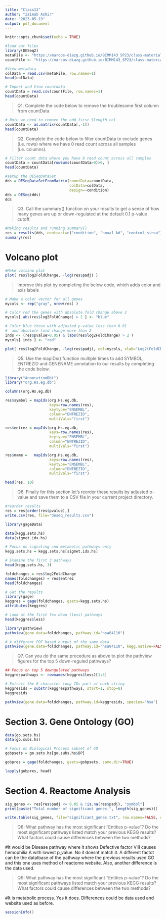 ```yaml
---
title: "Class13"
author: "Zainab Ashir"
date: "2023-05-19"
output: pdf_document
---
```


```r
knitr::opts_chunk$set(echo = TRUE)
```

```r
#load our files
library(DESeq2)
metaFile <- "https://marcos-diazg.github.io/BIMM143_SP23/class-material/class13/GSE37704_metadata.csv"
countFile <- "https://marcos-diazg.github.io/BIMM143_SP23/class-material/class13/GSE37704_featurecounts.csv"
```

```r
#View metadata 
colData = read.csv(metaFile, row.names=1)
head(colData)
```
```r
# Import and View countdata
countData = read.csv(countFile, row.names=1)
head(countData)
```

>Q1. Complete the code below to remove the troublesome first column from countData

```r
# Note we need to remove the odd first $length col
countData <- as.matrix(countData[,-1])
head(countData)
```
> Q2. Complete the code below to filter countData to exclude genes (i.e. rows) where we have 0 read count across all samples (i.e. columns).

```r
# Filter count data where you have 0 read count across all samples.
countData = countData[rowSums(countData>0)>0, ]
head(countData)
```
```r
#setup the DESeqDataSet 
dds = DESeqDataSetFromMatrix(countData=countData,
                             colData=colData,
                             design=~condition)
dds = DESeq(dds)
dds
```


> Q3. Call the summary() function on your results to get a sense of how many genes are up or down-regulated at the default 0.1 p-value cutoff.

```r
#Making results and running summary()
res = results(dds, contrast=c("condition", "hoxa1_kd", "control_sirna"))
summary(res)
```
# Volcano plot

```r
#Make volcano plot
plot( res$log2FoldChange, -log(res$padj) )
```
>Improve this plot by completing the below code, which adds color and axis labels

```r
# Make a color vector for all genes
mycols <- rep("gray", nrow(res) )

# Color red the genes with absolute fold change above 2
mycols[ abs(res$log2FoldChange) > 2 ] <- "blue"

# Color blue those with adjusted p-value less than 0.01
#  and absolute fold change more than 2
inds <- (res$pvalue>0.05) & (abs(res$log2FoldChange) > 2 )
mycols[ inds ] <- "red"

plot( res$log2FoldChange, -log(res$padj), col=mycols, xlab="Log2(FoldChange)", ylab="-Log(P-value)" )
```

>Q5. Use the mapIDs() function multiple times to add SYMBOL, ENTREZID and GENENAME annotation to our results by completing the code below.


```r
library("AnnotationDbi")
library("org.Hs.eg.db")

columns(org.Hs.eg.db)

res$symbol = mapIds(org.Hs.eg.db,
                    keys=row.names(res), 
                    keytype="ENSEMBL",
                    column="ENTREZID",
                    multiVals="first")

res$entrez = mapIds(org.Hs.eg.db,
                    keys=row.names(res),
                    keytype="ENSEMBL",
                    column="ENTREZID",
                    multiVals="first")

res$name =   mapIds(org.Hs.eg.db,
                    keys=row.names(res),
                    keytype="ENSEMBL",
                    column="ENTREZID",
                    multiVals="first")

head(res, 10)
```

>Q6. Finally for this section let's reorder these results by adjusted p-value and save them to a CSV file in your current project directory.

```r
#reorder results
res = res[order(res$pvalue),]
write.csv(res, file="deseq_results.csv")
```

```r
library(gageData)

data(kegg.sets.hs)
data(sigmet.idx.hs)

# Focus on signaling and metabolic pathways only
kegg.sets.hs = kegg.sets.hs[sigmet.idx.hs]

# Examine the first 3 pathways
head(kegg.sets.hs, 3)
```

```r
foldchanges = res$log2FoldChange
names(foldchanges) = res$entrez
head(foldchanges)
```

```r
# Get the results
library(gage)
keggres = gage(foldchanges, gsets=kegg.sets.hs)
attributes(keggres)
```

```r
# Look at the first few down (less) pathways
head(keggres$less)
```

```r
library(pathview)
pathview(gene.data=foldchanges, pathway.id="hsa04110")
```
```r
# A different PDF based output of the same data
pathview(gene.data=foldchanges, pathway.id="hsa04110", kegg.native=FALSE)
```
>Q7. Can you do the same procedure as above to plot the pathview figures for the top 5 down-reguled pathways?

```r
## Focus on top 5 downgulated pathways 
keggrespathways <- rownames(keggres$less)[1:5]

# Extract the 8 character long IDs part of each string
keggresids = substr(keggrespathways, start=1, stop=8)
keggresids
```

```r
pathview(gene.data=foldchanges, pathway.id=keggresids, species="hsa")
```
# Section 3. Gene Ontology (GO)

```r
data(go.sets.hs)
data(go.subs.hs)

# Focus on Biological Process subset of GO
gobpsets = go.sets.hs[go.subs.hs$BP]

gobpres = gage(foldchanges, gsets=gobpsets, same.dir=TRUE)

lapply(gobpres, head)
```
# Section 4. Reactome Analysis

```r
sig_genes <- res[res$padj <= 0.05 & !is.na(res$padj), "symbol"]
print(paste("Total number of significant genes:", length(sig_genes)))
```

```r
write.table(sig_genes, file="significant_genes.txt", row.names=FALSE, col.names=FALSE, quote=FALSE)
```


>Q8: What pathway has the most significant “Entities p-value”? Do the most significant pathways listed match your previous KEGG results? What factors could cause differences between the two methods?

#It would be Disease pathway where it shows Defective factor VIII causes hemophilia A with lowest p_value. No it doesnt match it. A different factot can be the datatbase of the pathway where the previous results used GO and this one uses method of reactome website. Also, another difference is the data used.

>Q9: What pathway has the most significant “Entities p-value”? Do the most significant pathways listed match your previous KEGG results? What factors could cause differences between the two methods?

#It is metabolic process. Yes it does. Differences could be data used and website used as before.

```r
sessionInfo()
```

